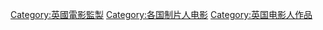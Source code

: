 [[Category:英國電影監製|Category:英國電影監製]]
[[Category:各国制片人电影|Category:各国制片人电影]]
[[Category:英国电影人作品|Category:英国电影人作品]]